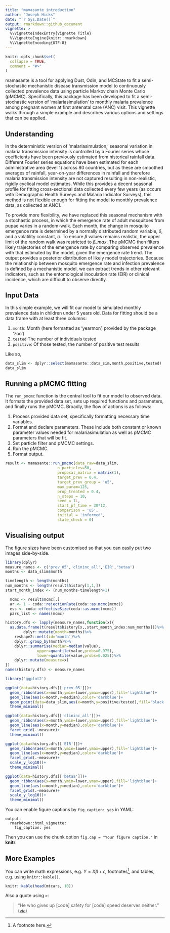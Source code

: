 ```yaml
---
title: "mamasante introduction"
author: "Joseph Hicks"
date: "`r Sys.Date()`"
output: rmarkdown::github_document
vignette: >
  %\VignetteIndexEntry{Vignette Title}
  %\VignetteEngine{knitr::rmarkdown}
  %\VignetteEncoding{UTF-8}
---
```


```r
knitr::opts_chunk$set(
  collapse = TRUE,
  comment = "#>"
)
```

mamasante is a tool for applying Dust, Odin, and MCState to fit a semi-stochastic mechanistic disease transmission model to continuously collected prevalence data using particle Markov chain Monte Carlo (pMCMC). Specifically, this package has been developed to fit a semi-stochastic version of 'malariasimulation' to monthly malaria prevalence among pregnant women at first antenatal care (ANC) visit. This vignette walks through a simple example and describes various options and settings that can be applied.

## Understanding

In the deterministic version of 'malariasimulation,' seasonal variation in malaria transmission intensity is controlled by a Fourier series whose coefficients have been previously estimated from historical rainfall data. Different Fourier series equations have been estimated for each administrative area (level 1) across 80 countries, but as these are smoothed averages of rainfall, year-on-year differences in rainfall and therefore malaria transmission intensity are not captured resulting in non-realistic, rigidly cyclical model estimates. While this provides a decent seasonal profile for fitting cross-sectional data collected every few years (as occurs with Demographic Health Surveys and Malaria Indicator Surveys), this method is not flexible enough for fitting the model to monthly prevalence data, as collected at ANC1.

To provide more flexibility, we have replaced this seasonal mechanism with a stochastic process, in which the emergence rate of adult mosquitoes from pupae varies in a random-walk. Each month, the change in mosquito emergence rate is determined by a normally distributed random variable, *δ*, and a volatility constant, *σ*. To ensure *β* values remains realistic, the upper limit of the random walk was restricted to *β_max*. The pMCMC then filters likely trajectories of the emergence rate by comparing observed prevalence with that estimated by the model, given the emergence rate trend. The output provides a posterior distribution of likely model trajectories. Because the relationship between mosquito emergence rate and infection prevalence is defined by a mechanistic model, we can extract trends in other relevant indicators, such as the entomological inoculation rate (EIR) or clinical incidence, which are difficult to observe directly.

## Input Data

In this simple example, we will fit our model to simulated monthly prevalence data in children under 5 years old. Data for fitting should be a data frame with at least three columns:

1.  `month`: Month (here formatted as 'yearmon', provided by the package 'zoo')
2.  `tested`:The number of individuals tested
3.  `positive`: Of those tested, the number of positive test results

Like so,

```r
data_slim <- dplyr::select(mamasante::data_sim,month,positive,tested)
data_slim
```

## Running a pMCMC fitting

The `run_pmcmc` function is the central tool to fit our model to observed data. It formats the provided data set, sets up required functions and parameters, and finally runs the pMCMC. Broadly, the flow of actions is as follows:

1.  Process provided data set, specifically formatting necessary time variables.
2.  Format and declare parameters. These include both constant or known parameter values needed for malariasimulation as well as pMCMC parameters that will be fit.
3.  Set particle filter and pMCMC settings.
4.  Run the pMCMC.
5.  Format output.

```r
result <- mamasante::run_pmcmc(data_raw=data_slim,
                       n_particles=50,
                       proposal_matrix = matrix(1),
                       target_prev = 0.4,
                       target_prev_group = 'u5',
                       max_param=125,
                       prop_treated = 0.4,
                       n_steps = 10,
                       seed = 1L,
                       start_pf_time = 30*12,
                       comparison = 'u5',
                       initial = 'informed',
                       state_check = 0)
```

## Visualising output

The figure sizes have been customised so that you can easily put two images side-by-side.

```r
library(dplyr)
measure_names <- c('prev_05','clininc_all','EIR','betaa')
months <- data_slim$month

timelength <- length(months)
num_months <- length(result$history[1,1,])
start_month_index <- (num_months-timelength+1)

  mcmc <- result$mcmc[,]
  ar <- 1 - coda::rejectionRate(coda::as.mcmc(mcmc))
  ess <- coda::effectiveSize(coda::as.mcmc(mcmc))
  pars_list <- names(mcmc)

history.dfs <- lapply(measure_names,function(x){
  as.data.frame(t(result$history[x,,start_month_index:num_months]))%>%
        dplyr::mutate(month=months)%>%
    reshape2::melt(id='month')%>%
    dplyr::group_by(month)%>%
    dplyr::summarise(median=median(value),
              upper=quantile(value,probs=0.975),
              lower=quantile(value,probs=0.025))%>%
    dplyr::mutate(measure=x)
})
names(history.dfs) <- measure_names

library('ggplot2')

ggplot(data=history.dfs[['prev_05']])+
  geom_ribbon(aes(x=month,ymin=lower,ymax=upper),fill='lightblue')+
  geom_line(aes(x=month,y=median),color='darkblue')+
  geom_point(data=data_slim,aes(x=month,y=positive/tested),fill='black')+
  theme_minimal()

ggplot(data=history.dfs[['clininc_all']])+
  geom_ribbon(aes(x=month,ymin=lower,ymax=upper),fill='lightblue')+
  geom_line(aes(x=month,y=median),color='darkblue')+
  facet_grid(.~measure)+
  theme_minimal()

ggplot(data=history.dfs[['EIR']])+
  geom_ribbon(aes(x=month,ymin=lower,ymax=upper),fill='lightblue')+
  geom_line(aes(x=month,y=median),color='darkblue')+
  facet_grid(.~measure)+
  scale_y_log10()+
  theme_minimal()

ggplot(data=history.dfs[['betaa']])+
  geom_ribbon(aes(x=month,ymin=lower,ymax=upper),fill='lightblue')+
  geom_line(aes(x=month,y=median),color='darkblue')+
  facet_grid(.~measure)+
  scale_y_log10()+
  theme_minimal()

```

You can enable figure captions by `fig_caption: yes` in YAML:

```         
output:
  rmarkdown::html_vignette:
    fig_caption: yes
```

Then you can use the chunk option `fig.cap = "Your figure caption."` in **knitr**.

## More Examples

You can write math expressions, e.g. $Y = X\beta + \epsilon$, footnotes[^1], and tables, e.g. using `knitr::kable()`.

[^1]: A footnote here.

```r
knitr::kable(head(mtcars, 10))
```

Also a quote using `>`:

> "He who gives up [code] safety for [code] speed deserves neither." ([via](https://twitter.com/hadleywickham/status/504368538874703872))
